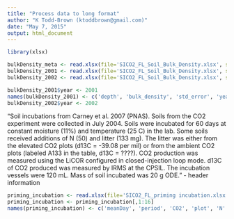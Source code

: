 ```yaml
---
title: "Process data to long format"
author: "K Todd-Brown (ktoddbrown@gmail.com)"
date: "May 7, 2015"
output: html_document
---
```


```r
library(xlsx)
```

```r
bulkDensity_meta <- read.xlsx(file='SICO2_FL_Soil_Bulk_Density.xlsx', sheetIndex=1)
bulkDensity_2001 <- read.xlsx(file='SICO2_FL_Soil_Bulk_Density.xlsx', sheetIndex=2)
bulkDensity_2002 <- read.xlsx(file='SICO2_FL_Soil_Bulk_Density.xlsx', sheetIndex=3)

bulkDensity_2001$year <- 2001
names(bulkDensity_2001) <- c('depth', 'bulk_density', 'std_error', 'year')
bulkDensity_2002$year <- 2002
```

"Soil incubations from Carney et al. 2007 (PNAS). Soils from the CO2 experiment were collected in July 2004. Soils were incubated for 60 days at constant moisture (11%) and temperature (25 C) in the lab. Some soils received additions of N (50) and litter (133 mg). The litter was either from the elevated CO2 plots (d13C = -39.08 per mil) or from the ambient CO2 plots (labeled A133 in the table, d13C = ????). CO2 production was measured using the LiCOR configured in closed-injection loop mode. d13C of CO2 produced was measured by IRMS at the CPSIL. The incubation vessels were 120 mL. Mass of soil incubated was 20 g ODE." - header information
```r
priming_incubation <- read.xlsx(file='SICO2_FL_priming incubation.xlsx', sheetIndex=1, startRow=9)
priming_incubation <- priming_incubation[,1:16]
names(priming_incubation) <- c('meanDay', 'period', 'CO2', 'plot', 'N' , 'litter', 'd13C', 'd18O', 'CO2_LiCor', 'CO2_massSpec', 'CO2_cor', 'CO2', 'numDays', 'soilMass', 'dCO2', 'blank_corrected_d13C')
```